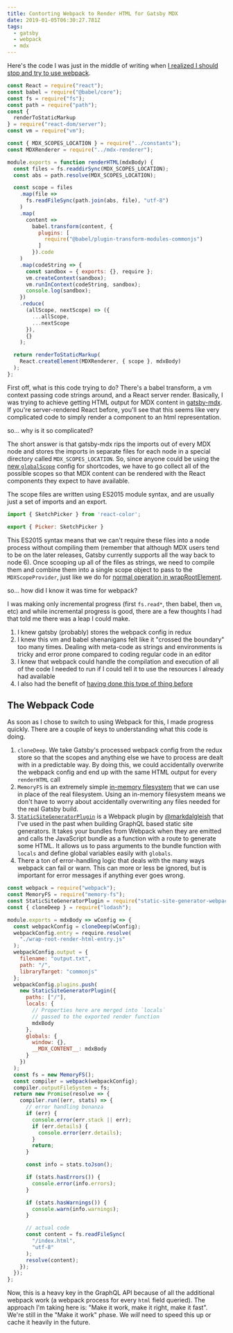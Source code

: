```yaml
---
title: Contorting Webpack to Render HTML for Gatsby MDX
date: 2019-01-05T06:30:27.781Z
tags:
  - gatsby
  - webpack
  - mdx
---
```


Here's the code I was just in the middle of writing when
[I realized I should stop and try to use webpack](https://twitter.com/chrisbiscardi/status/1081412264085807105).

```js
const React = require("react");
const babel = require("@babel/core");
const fs = require("fs");
const path = require("path");
const {
  renderToStaticMarkup
} = require("react-dom/server");
const vm = require("vm");

const { MDX_SCOPES_LOCATION } = require("../constants");
const MDXRenderer = require("../mdx-renderer");

module.exports = function renderHTML(mdxBody) {
  const files = fs.readdirSync(MDX_SCOPES_LOCATION);
  const abs = path.resolve(MDX_SCOPES_LOCATION);

  const scope = files
    .map(file =>
      fs.readFileSync(path.join(abs, file), "utf-8")
    )
    .map(
      content =>
        babel.transform(content, {
          plugins: [
            require("@babel/plugin-transform-modules-commonjs")
          ]
        }).code
    )
    .map(codeString => {
      const sandbox = { exports: {}, require };
      vm.createContext(sandbox);
      vm.runInContext(codeString, sandbox);
      console.log(sandbox);
    })
    .reduce(
      (allScope, nextScope) => ({
        ...allScope,
        ...nextScope
      }),
      {}
    );

  return renderToStaticMarkup(
    React.createElement(MDXRenderer, { scope }, mdxBody)
  );
};
```

First off, what is this code trying to do? There's a babel
transform, a vm context passing code strings around, and a
React server render. Basically, I was trying to achieve
getting HTML output for MDX content in
[gatsby-mdx](https://github.com/ChristopherBiscardi/gatsby-mdx).
If you're server-rendered React before, you'll see that this
seems like very complicated code to simply render a
component to an html representation.

so... why is it so complicated?

The short answer is that gatsby-mdx rips the imports out of
every MDX node and stores the imports in separate files for
each node in a special directory called
`MDX_SCOPES_LOCATION`. So, since anyone could be using the
[new `globalScope`](https://www.christopherbiscardi.com/post/towards-shortcodes-for-gatsby-sites)
config for shortcodes, we have to go collect all of the
possible scopes so that MDX content can be rendered with the
React components they expect to have available.

The scope files are written using ES2015 module syntax, and
are usually just a set of imports and an export.

```js
import { SketchPicker } from 'react-color';

export { Picker: SketchPicker }
```

This ES2015 syntax means that we can't require these files
into a node process without compiling them (remember that
although MDX users tend to be on the later releases, Gatsby
currently supports all the way back to node 6). Once
scooping up all of the files as strings, we need to compile
them and combine them into a single scope object to pass to
the `MDXScopeProvider`, just like we do for
[normal operation in wrapRootElement](https://github.com/ChristopherBiscardi/gatsby-mdx/blob/00769a1b72455f40843cd2f09ee34fd63b009fb2/packages/gatsby-mdx/wrap-root-element.js).

so... how did I know it was time for webpack?

I was making only incremental progress (first `fs.read*`,
then babel, then `vm`, etc) and while incremental progress
is good, there are a few thoughts I had that told me there
was a leap I could make.

1. I knew gatsby (probably) stores the webpack config in
   redux
2. I knew this vm and babel shenanigans felt like it
   "crossed the boundary" too many times. Dealing with
   meta-code as strings and environments is tricky and error
   prone compared to coding regular code in an editor
3. I knew that webpack could handle the compilation and
   execution of all of the code I needed to run if I could
   tell it to use the resources I already had available
4. I also had the benefit of
   [having done this type of thing before](https://github.com/superawesomelabs/leo/blob/80e7af6c01590e2dd53477956f8beb33f958c01f/packages/leo-core/src/webpack.config.build.js)

## The Webpack Code

As soon as I chose to switch to using Webpack for this, I
made progress quickly. There are a couple of keys to
understanding what this code is doing.

1. `cloneDeep`. We take Gatsby's processed webpack config
   from the redux store so that the scopes and anything else
   we have to process are dealt with in a predictable way.
   By doing this, we could accidentally overwrite the
   webpack config and end up with the same HTML output for
   every `renderHTML` call
2. `MemoryFS` is an extremely simple
   [in-memory filesystem](https://github.com/webpack/memory-fs)
   that we can use in place of the real filesystem. Using an
   in-memory filesystem means we don't have to worry about
   accidentally overwriting any files needed for the real
   Gatsby build.
3. [`StaticSiteGeneratorPlugin`](https://github.com/markdalgleish/static-site-generator-webpack-plugin)
   is a Webpack plugin by
   [@markdalgleish](https://twitter.com/markdalgleish) that
   I've used in the past when building GraphQL based static
   site generators. It takes your bundles from Webpack when
   they are emitted and calls the JavaScript bundle as a
   function with a route to generate some HTML. It allows us
   to pass arguments to the bundle function with `locals`
   and define global variables easily with `globals`.
4. There a ton of error-handling logic that deals with the
   many ways webpack can fail or warn. This can more or less
   be ignored, but is important for error messages if
   anything ever goes wrong.

```js
const webpack = require("webpack");
const MemoryFS = require("memory-fs");
const StaticSiteGeneratorPlugin = require("static-site-generator-webpack-plugin");
const { cloneDeep } = require("lodash");

module.exports = mdxBody => wConfig => {
  const webpackConfig = cloneDeep(wConfig);
  webpackConfig.entry = require.resolve(
    "./wrap-root-render-html-entry.js"
  );
  webpackConfig.output = {
    filename: "output.txt",
    path: "/",
    libraryTarget: "commonjs"
  };
  webpackConfig.plugins.push(
    new StaticSiteGeneratorPlugin({
      paths: ["/"],
      locals: {
        // Properties here are merged into `locals`
        // passed to the exported render function
        mdxBody
      },
      globals: {
        window: {},
        __MDX_CONTENT__: mdxBody
      }
    })
  );
  const fs = new MemoryFS();
  const compiler = webpack(webpackConfig);
  compiler.outputFileSystem = fs;
  return new Promise(resolve => {
    compiler.run((err, stats) => {
      // error handling bonanza
      if (err) {
        console.error(err.stack || err);
        if (err.details) {
          console.error(err.details);
        }
        return;
      }

      const info = stats.toJson();

      if (stats.hasErrors()) {
        console.error(info.errors);
      }

      if (stats.hasWarnings()) {
        console.warn(info.warnings);
      }

      // actual code
      const content = fs.readFileSync(
        "/index.html",
        "utf-8"
      );
      resolve(content);
    });
  });
};
```

Now, this is a heavy key in the GraphQL API because of all
the additional webpack work (a webpack process for every
`html` field queried). The approach I'm taking here is:
"Make it work, make it right, make it fast". We're still in
the "Make it work" phase. We _will_ need to speed this up or
cache it heavily in the future.
